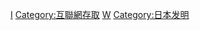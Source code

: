 {{Cat main}}

[[Category:无线网络|I]]
[[Category:互聯網存取|Category:互聯網存取]]
[[Category:移动通信服务|W]]
[[Category:日本发明|Category:日本发明]]